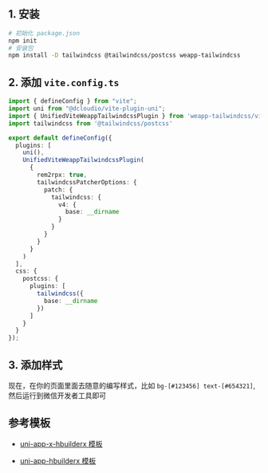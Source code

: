 
## 1. 安装

```bash npm2yarn
# 初始化 package.json
npm init
# 安装包
npm install -D tailwindcss @tailwindcss/postcss weapp-tailwindcss
```

<Patch />

## 2. 添加 `vite.config.ts`

```ts title="vite.config.ts"
import { defineConfig } from "vite";
import uni from "@dcloudio/vite-plugin-uni";
import { UnifiedViteWeappTailwindcssPlugin } from 'weapp-tailwindcss/vite'
import tailwindcss from '@tailwindcss/postcss'

export default defineConfig({
  plugins: [
    uni(),
    UnifiedViteWeappTailwindcssPlugin(
      {
        rem2rpx: true,
        tailwindcssPatcherOptions: {
          patch: {
            tailwindcss: {
              v4: {
                base: __dirname
              }
            }
          }
        }
      }
    )
  ],
  css: {
    postcss: {
      plugins: [
        tailwindcss({
          base: __dirname
        })
      ]
    }
  }
});
```

## 3. 添加样式

<UniappHbuilderStyle/>

现在，在你的页面里面去随意的编写样式，比如 `bg-[#123456] text-[#654321]`, 然后运行到微信开发者工具即可

## 参考模板

- [uni-app-x-hbuilderx 模板](https://github.com/icebreaker-template/uni-app-x-hbuilderx) 

- [uni-app-hbuilderx 模板](https://github.com/icebreaker-template/uni-app-hbuilderx-tailwindcss-v4) 

